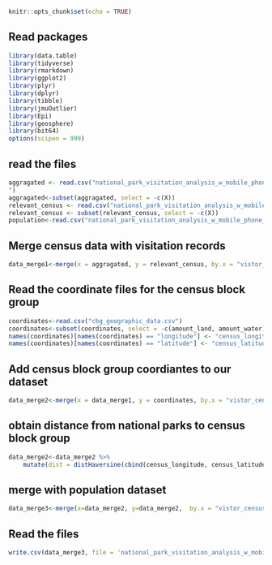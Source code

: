 
```{r setup, include=FALSE}
knitr::opts_chunk$set(echo = TRUE)
```

## Read packages

```{r,warning=FALSE,message=FALSE, include=FALSE}
library(data.table)
library(tidyverse)
library(rmarkdown)
library(ggplot2)
library(plyr)
library(dplyr)
library(tibble)
library(jmuOutlier)
library(Epi)
library(geosphere)
library(bit64)
options(scipen = 999)
```


## read the files
```{r}
aggragated <- read.csv("national_park_visitation_analysis_w_mobile_phone_data/volume/data/processed/aggregated_records_based_on_census_block_groups.csv
")
aggragated<-subset(aggragated, select = -c(X))
relevant_census <- read.csv("national_park_visitation_analysis_w_mobile_phone_data/volume/data/processed/census_info.csv")
relevant_census <- subset(relevant_census, select = -c(X))
population<-read.csv("national_park_visitation_analysis_w_mobile_phone_data/volume/data/raw/census_files/population_data.csv")

```

## Merge census data with visitation records 
```{r}
data_merge1<-merge(x = aggragated, y = relevant_census, by.x = "vistor_census_block", by.y="Geo_FIPS", all.x = TRUE)
```

## Read the coordinate files for the census block group
```{r}
coordinates<-read.csv("cbg_geographic_data.csv")
coordinates<-subset(coordinates, select = -c(amount_land, amount_water))
names(coordinates)[names(coordinates) == "longitude"] <- "census_longitude"
names(coordinates)[names(coordinates) == "latitude"] <- "census_latitude"

```

## Add census block group coordiantes to our dataset 
```{r}
data_merge2<-merge(x = data_merge1, y = coordinates, by.x = "vistor_census_block", by.y="census_block_group", all.x = TRUE)
```


## obtain distance from national parks to census block group
```{r}
data_merge2<-data_merge2 %>%  
    mutate(dist = distHaversine(cbind(census_longitude, census_latitude), cbind(park_longitude, park_latitude)))
```

## merge with population dataset
```{r}
data_merge3<-merge(x=data_merge2, y=data_merge2,  by.x = "vistor_census_block", by.y="Geo_FIPS", all.x=T)
```



## Read the files
```{r}
write.csv(data_merge3, file = 'national_park_visitation_analysis_w_mobile_phone_data/volume/data/processed/processed_model.csv')
```

